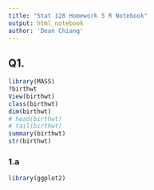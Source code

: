```yaml
---
title: "Stat 128 Homework 5 R Notebook"
output: html_notebook
author: 'Dean Chiang'
---
```


## Q1.

```r
library(MASS)
?birthwt
View(birthwt)
class(birthwt)
dim(birthwt)
# head(birthwt)
# tail(birthwt)
summary(birthwt)
str(birthwt)

```

### 1.a
```r
library(ggplot2)
```

